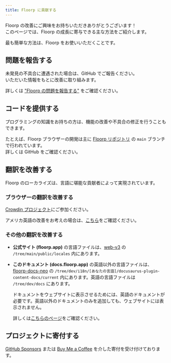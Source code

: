 ```yaml
---
title: Floorp に貢献する
---
```



Floorp の改善にご興味をお持ちいただきありがとうございます！\
このページでは、Floorp の成長に寄与できる主な方法をご紹介します。

最も簡単な方法は、Floorp をお使いいただくことです。

## 問題を報告する

未発見の不具合に遭遇された場合は、GitHub でご報告ください。\
いただいた情報をもとに改善に取り組みます。

詳しくは ["Floorp の問題を報告する"](/docs/other/issue-checklist) をご確認ください。

## コードを提供する

プログラミングの知識をお持ちの方は、機能の改善や不具合の修正を行うこともできます。

たとえば、Floorp ブラウザーの開発は主に [Floorp リポジトリ](https://github.com/Floorp-Projects/Floorp) の `main` ブランチで行われています。\
詳しくは GitHub をご確認ください。

## 翻訳を改善する

Floorp のローカライズは、言語に堪能な貢献者によって実現されています。

### ブラウザーの翻訳を改善する

[Crowdin プロジェクト](https://ja.crowdin.com/project/floorp-browser)にご参加ください。

アメリカ英語の改善をお考えの場合は、[こちら](https://github.com/Floorp-Projects/f18n-central#improving-the-english-us-localization)をご確認ください。

### その他の翻訳を改善する

- **公式サイト (floorp.app)** の言語ファイルは、[web-v3](https://github.com/Floorp-Projects/web-v3) の `/tree/main/public/locales` 内にあります。

- **このドキュメント (docs.floorp.app)** の英語以外の言語ファイルは、[floorp-docs-neo](https://github.com/Floorp-Projects/floorp-docs-neo) の `/tree/dev/i18n/[あなたの言語]/docusaurus-plugin-content-docs/current` 内にあります。英語の言語ファイルは `/tree/dev/docs` にあります。

  ドキュメントをウェブサイトに表示させるためには、英語のドキュメントが必要です。英語以外のドキュメントのみを追加しても、ウェブサイトには表示されません。

  詳しくは[こちらのページ](/docs/other/contributing)をご確認ください。

## プロジェクトに寄付する

[GitHub Sponsors](https://github.com/sponsors/surapunoyousei) または [Buy Me a Coffee](https://www.buymeacoffee.com/surapunoyousei) を介した寄付を受け付けております。

<Support />
